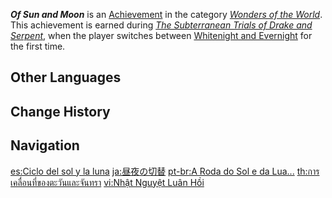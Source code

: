 {{Achievement Infobox
|id           = 81186
|order id     = 1172
|category     = Wonders of the World
|description  = Switch between [[Dainichi Mikoshi/Mechanism|Whitenight and Evernight]] once.
|requirements = Earned during ''[[The Subterranean Trials of Drake and Serpent]].''
|primogems    = 5
|tracking     = 
|hidden       = 1
|topic        = 
|type         = Quest
}}
'''''Of Sun and Moon''''' is an [[Achievement]] in the category ''[[Wonders of the World]]''. This achievement is earned during ''[[The Subterranean Trials of Drake and Serpent]]'', when the player switches between [[Dainichi Mikoshi/Mechanism|Whitenight and Evernight]] for the first time.
<!--
==Trivia==

==Video Guides==
{{EVT
|video1   = 
|caption1 = 
}}
-->
==Other Languages==
{{Other Languages
|en      = Of Sun and Moon
|zhs     = 日月回轮
|zhs_rm  = Rì Yuè Huí Lún
|zht     = 日月回輪
|zht_rm  = Rì Yuè Huí Lún
|zh_tl   = Cycle of Sun and Moon
|ja      = 昼夜の切替
|ja_rm   = Chuuya no Kirikae
|ja_tl   = Switching Day and Night
|ko      = 일월윤회
|ko_rm   = Ilwolyunhoe
|ko_tl   = Cycle of Sun and Moon
|es      = Ciclo del sol y la luna
|es_tl   = Cycle of the Sun and the Moon
|fr      = Le soleil et la lune
|fr_tl   = Sun and Moon
|ru      = Смена времени суток
|ru_tl   = Change of Time of Days
|th      = การเคลื่อนที่ของตะวันและจันทรา
|th_rm   = 
|th_tl   = 
|vi      = Nhật Nguyệt Luân Hồi
|vi_tl   = 
|de      = Wechsel zwischen Sonne und Mond
|de_tl   = Alternation Between Sun and Moon
|id      = Perputaran Matahari dan Bulan
|id_tl   = The Rotation of Sun and Moon
|pt      = A Roda do Sol e da Lua...
|pt_tl   = 
|tr      = Güneşe ve Aya Dair
|tr_tl   = Of the Sun and the Moon
|it      = Il ciclo del sole e della luna
|it_tl   = 
}}

==Change History==
{{Change History|2.4}}
<!--
==References==
{{Reflist}}
-->
==Navigation==
{{Achievement Navbox|Wonders of the World|Quest}}

[[es:Ciclo del sol y la luna]]
[[ja:昼夜の切替]]
[[pt-br:A Roda do Sol e da Lua...]]
[[th:การเคลื่อนที่ของตะวันและจันทรา]]
[[vi:Nhật Nguyệt Luân Hồi]]